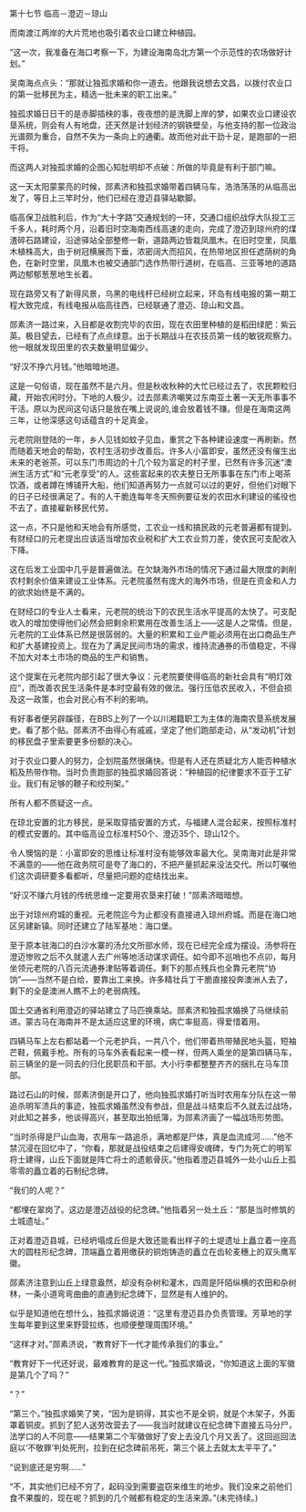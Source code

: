 

第十七节 临高－澄迈－琼山

而南渡江两岸的大片荒地也吸引着农业口建立种植园。

“这一次，我准备在海口考察一下，为建设海南岛北方第一个示范性的农场做好计划。”

吴南海点点头：“那就让独孤求婚和你一道去。他跟我说想去文昌，以拨付农业口的第一批移民为主，精选一批未来的职工出来。”

独孤求婚日日干的是赤脚插秧的事，夜夜想的是洗脚上岸的梦，如果农业口建设农垦系统，则会有人有地盘，还天然是计划经济的钢铁壁垒，与他支持的那一位政治光谱颇为重合，自然不失为一条向上的通衢。故而他对此干劲十足，是跑部的一把干将。

而这两人对独孤求婚的企图心知肚明却不点破：所做的毕竟是有利于部门嘛。

这一天太阳蒙蒙亮的时候，郧素济和独孤求婚带着四辆马车，浩浩荡荡的从临高出发了，等日上三竿时分，他们已经在澄迈县驿站歇脚。

临高保卫战胜利后，作为“大十字路”交通规划的一环，交通口组织战俘大队投工三千多人，耗时两个月，沿着旧时空海南西线高速的走向，完成了澄迈到琼州府的煤渣碎石路建设，沿途驿站全部整修一新，道路两边皆栽凤凰木。在旧时空里，凤凰木植株高大，由于树冠横展而下垂，浓密阔大而招风，在热带地区担任遮荫树的角色，在新时空里，凤凰木也被交通部门选作热带行道树，在临高、三亚等地的道路两边郁郁葱葱地生长着。

现在路旁又有了新得风景，乌黑的电线杆已经树立起来，环岛有线电报的第一期工程大致完成，有线电报从临高往西，已经联通了澄迈、琼山和文昌。

郧素济一路过来，入目都是收割完毕的农田，现在农田里种植的是稻田绿肥：紫云英。极目望去，已经有了点点绿意。出于长期战斗在农技员第一线的敏锐观察力。他一眼就发现田里的农夫数量明显偏少。

“好汉不挣六月钱。”他暗暗地道。

这是一句俗语，现在虽然不是六月。但是秋收秋种的大忙已经过去了，农民颗粒归藏，开始农闲时分。下地的人极少。过去郧素济嘲笑过东南亚土著一天无所事事不干活。原以为民间这句话只是放在嘴上说说的,谁会放着钱不赚。但是在海南这两三年，让他深感这句话蕴含的十足真金。

元老院刚登陆的一年，乡人见钱如蚊子见血，重赏之下各种建设速度一再刷新。然而随着天地会的帮助，农村生活初步改善后。许多人小富即安，虽然还没有催生出未来的老爸茶。可以东门市周边的十几个较为富足的村子里，已然有许多沉迷“澳洲生活方式”和“元老享受”的人。这些富起来的农夫整日无所事事在东门市上喝茶饮酒，或者蹲在博铺开大船，他们知道再努力一点就可以过的更好，但他们对眼下的日子已经很满足了。有的人干脆连每年冬天照例要征发的农田水利建设的徭役也不去了，直接雇新移民代劳。

这一点，不只是他和天地会有所感觉，工农业一线和搞民政的元老普遍都有提到。有财经口的元老提出应该适当增加农业税和扩大工农业剪刀差，使农民可支配收入下降。

这在后发工业国中几乎是普遍做法。在欠缺海外市场的情况下通过最大限度的剥削农村剩余价值来建设工业体系。元老院虽然有庞大的海外市场，但是在资金和人力的欲求始终是不满的。

在财经口的专业人士看来，元老院的统治下的农民生活水平提高的太快了。可支配收入的增加使得他们必然会把剩余积累用在改善生活上――这是人之常情。但是，元老院的工业体系已然是很孱弱的。大量的积累和工业产能必须用在出口商品生产和扩大基建投资上。现在为了满足民间市场的需求，维持流通券的币值稳定，不得不加大对本土市场的商品的生产和销售。

这个提案在元老院内部引起了很大争议：元老院要使得临高的新社会具有“明灯效应”，而改善农民生活条件是本时空最有效的做法。强行压低农民收入，不但会损及这一政策，也会对民心有不利的影响。

有好事者便另辟蹊径，在BBS上列了一个以川湘籍职工为主体的海南农垦系统发展史。看了那个贴。郧素济不由得心有戚戚，坚定了他们跑部走动，从“发动机”计划的移民盘子里索要更多份额的决心。

对于农业口要人的努力，企划院虽然很痛快。但是有人还在质疑北方人能否种植水稻及热带作物。当时负责跑部的独孤求婚回答说：“种植园的纪律要求不亚于工矿业。我们有足够的鞭子和绞刑架。”

所有人都不质疑这一点。

在琼北安置的北方移民，是采取穿插安置的方式，与福建人混合起来，按照标准村的模式安置的。其中临高设立标准村50个、澄迈35个、琼山12个。

令人懊恼的是：小富即安的思维让标准村没有能够效率最大化。吴南海对此是非常不满意的――他在政务院可是夸了海口的，不把产量抓起来没法交代。所以叮嘱他们这次调研要多看都听，尽量把问题的症结找出来。

“好汉不赚六月钱的传统思维一定要用农垦来打破！”郧素济暗暗想。

出于对琼州府城的重视。元老院迄今为止都没有直接进入琼州府城。而是在海口地区另建新镇。同时还建立了陆军基地：海口堡。

至于原本驻海口的白沙水寨的汤允文所部水师，现在已经完全成为摆设。汤参将在澄迈惨败之后不久就遣人去广州等地活动谋求调任。如今即不巡哨也不点卯，每月坐领元老院的八百元流通券津贴等着调任。剩下的那点残兵也全靠元老院“协饷”――当然不是白给，要靠出工来换。许多精壮兵丁干脆直接投奔澳洲人去了，剩下的全是澳洲人瞧不上的老弱病残。

国土交通省利用澄迈的驿站建立了马匹换乘站。郧素济和独孤求婚换了马继续前进。蒙古马在海南并不是太适应这里的环境，病亡率挺高，得爱惜着用。

四辆马车上左右都站着一个元老护兵，一共八个，他们带着热带殖民地头盔，短袖芒鞋，佩戴手枪。所有的马车外表看起来一模一样，但两人乘坐的是第四辆马车，前三辆坐的是一同去的归化民职员和干部。大小行李都整整齐齐的捆扎在马车顶部。

路过石山的时候，郧素济倒是开口了，他向独孤求婚打听当时农用车分队在这一带追杀明军溃兵的事迹，独孤求婚虽然没有参战，但是战斗结束后不久就去过战场，对此知之甚多，他谈得高兴，甚至取出拍纸簿，为郧素济画了一幅战场形势图。

“当时杀得是尸山血海，农用车一路追杀，满地都是尸体，真是血流成河……”他不禁沉浸在回忆中了，“你看，那就是战役结束之后建得安魂碑，专门为死亡的明军将士建得，山丘下面就是阵亡将士的遗骸骨灰。”他指着澄迈县城外一处小山丘上孤零零的矗立着的石制纪念碑。

“我们的人呢？”

“都埋在翠岗了。这边是澄迈战役的纪念碑。”他指着另一处土丘：“那是当时修筑的土城遗址。”

正对着澄迈县城，已经坍塌成丘但是大致还能看出样子的土堤遗址上矗立着一座高大的圆柱形纪念碑，顶端矗立着用缴获的铜炮铸造的矗立在齿轮麦穗上的双头鹰军徽。

郧素济注意到山丘上绿意盎然，却没有杂树和灌木，四周是阡陌纵横的农田和杂树林，一条小道弯弯曲曲的直通到纪念碑下，显然是有人维护的。

似乎是知道他在想什么，独孤求婚说道：“这里有澄迈县办负责管理。芳草地的学生每年要到这里来野营拉练，也顺便整理周围环境。”

“这样才对。”郧素济说，“教育好下一代才能传承我们的事业。”

“教育好下一代还好说，最难教育的是这一代。”独孤求婚说，“你知道这上面的军徽是第几个了吗？”

“？”

“第三个。”独孤求婚笑了笑，“因为是铜得，其实也不是全铜，就是个木架子，外面罩着铜皮。抓到了犯人送劳改营去了――我当时就建议在纪念碑下直接五马分尸，法学口的人不同意――结果第二个军徽做好了安上去没几个月又丢了。这回巡回法庭以‘不敬罪’判处死刑，拉到在纪念碑前吊死，第三个装上去就太太平平了。”

“说到底还是穷啊……”

“不，其实他们已经不穷了，起码没到需要盗窃来维生的地步。我们没来之前他们食不果腹的，现在呢？抓到的几个贼都有稳定的生活来源。”(未完待续。)

